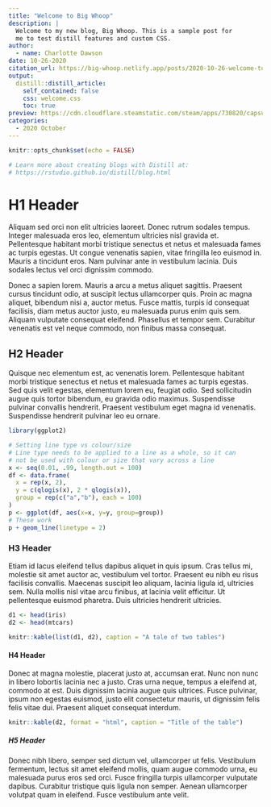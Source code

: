 ```yaml
---
title: "Welcome to Big Whoop"
description: |
  Welcome to my new blog, Big Whoop. This is a sample post for
  me to test distill features and custom CSS.
author:
  - name: Charlotte Dawson
date: 10-26-2020
citation_url: https://big-whoop.netlify.app/posts/2020-10-26-welcome-to-big-whoop/
output:
  distill::distill_article:
    self_contained: false
    css: welcome.css
    toc: true
preview: https://cdn.cloudflare.steamstatic.com/steam/apps/730820/capsule_616x353.jpg
categories:
  - 2020 October
---
```


```r
knitr::opts_chunk$set(echo = FALSE)

# Learn more about creating blogs with Distill at:
# https://rstudio.github.io/distill/blog.html

```

# H1 Header

Aliquam sed orci non elit ultricies laoreet. Donec rutrum sodales tempus. 
Integer malesuada eros leo, elementum ultricies nisl gravida et. Pellentesque 
habitant morbi tristique senectus et netus et malesuada fames ac turpis egestas. 
Ut congue venenatis sapien, vitae fringilla leo euismod in. Mauris a tincidunt 
eros. Nam pulvinar ante in vestibulum lacinia. Duis sodales lectus vel orci 
dignissim commodo. 

Donec a sapien lorem. Mauris a arcu a metus aliquet sagittis. 
Praesent cursus tincidunt odio, at suscipit lectus ullamcorper quis. Proin ac 
magna aliquet, bibendum nisi a, auctor metus. Fusce mattis, turpis id consequat 
facilisis, diam metus auctor justo, eu malesuada purus enim quis sem. Aliquam 
vulputate consequat eleifend. Phasellus et tempor sem. Curabitur venenatis est 
vel neque commodo, non finibus massa consequat.

## H2 Header

Quisque nec elementum est, ac venenatis lorem. Pellentesque habitant morbi 
tristique senectus et netus et malesuada fames ac turpis egestas. Sed quis 
velit egestas, elementum lorem eu, feugiat odio. Sed sollicitudin augue quis 
tortor bibendum, eu gravida odio maximus. Suspendisse pulvinar convallis 
hendrerit. Praesent vestibulum eget magna id venenatis. Suspendisse hendrerit 
pulvinar leo eu ornare. 

```r
library(ggplot2)

# Setting line type vs colour/size
# Line type needs to be applied to a line as a whole, so it can
# not be used with colour or size that vary across a line
x <- seq(0.01, .99, length.out = 100)
df <- data.frame(
  x = rep(x, 2),
  y = c(qlogis(x), 2 * qlogis(x)),
  group = rep(c("a","b"), each = 100)
)
p <- ggplot(df, aes(x=x, y=y, group=group))
# These work
p + geom_line(linetype = 2)
```

### H3 Header

Etiam id lacus eleifend tellus dapibus aliquet in quis ipsum. Cras tellus mi, 
molestie sit amet auctor ac, vestibulum vel tortor. Praesent eu nibh eu risus 
facilisis convallis. Maecenas suscipit leo aliquam, lacinia ligula id, ultricies 
sem. Nulla mollis nisl vitae arcu finibus, at lacinia velit efficitur. Ut 
pellentesque euismod pharetra. Duis ultricies hendrerit ultricies.

```r
d1 <- head(iris)
d2 <- head(mtcars)

knitr::kable(list(d1, d2), caption = "A tale of two tables")
```


#### H4 Header

Donec at magna molestie, placerat justo at, accumsan erat. Nunc non nunc in 
libero lobortis lacinia nec a justo. Cras urna neque, tempus a eleifend at, 
commodo at est. Duis dignissim lacinia augue quis ultrices. Fusce pulvinar, 
ipsum non egestas euismod, justo elit consectetur mauris, ut dignissim felis 
felis vitae dui. Praesent aliquet consequat interdum. 

```r
knitr::kable(d2, format = "html", caption = "Title of the table")
```

##### H5 Header

Donec nibh libero, semper sed dictum vel, ullamcorper ut felis. Vestibulum 
fermentum, lectus sit amet eleifend mollis, quam augue commodo urna, eu 
malesuada purus eros sed orci. Fusce fringilla turpis ullamcorper vulputate 
dapibus. Curabitur tristique quis ligula non semper. Aenean ullamcorper 
volutpat quam in eleifend. Fusce vestibulum ante velit.

